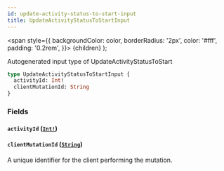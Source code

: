 ```yaml
---
id: update-activity-status-to-start-input
title: UpdateActivityStatusToStartInput
---
```


<span
style={{
      backgroundColor: color,
      borderRadius: '2px',
      color: '#fff',
      padding: '0.2rem',
    }}>
{children}
</span>
);

Autogenerated input type of UpdateActivityStatusToStart

```graphql
type UpdateActivityStatusToStartInput {
  activityId: Int!
  clientMutationId: String
}
```

### Fields

#### `activityId` ([`Int!`](/api/graphql/documentation/scalars/int))

#### `clientMutationId` ([`String`](/api/graphql/documentation/scalars/string))

A unique identifier for the client performing the mutation.

